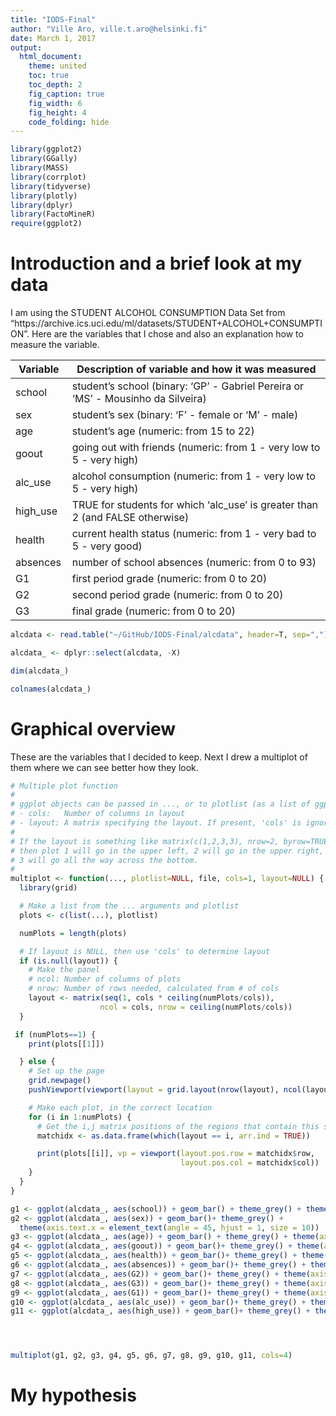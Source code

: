 ```yaml
---
title: "IODS-Final"
author: "Ville Aro, ville.t.aro@helsinki.fi"
date: March 1, 2017
output:
  html_document:
    theme: united
    toc: true
    toc_depth: 2
    fig_caption: true
    fig_width: 6
    fig_height: 4
    code_folding: hide
---
```


```r
library(ggplot2)
library(GGally)
library(MASS)
library(corrplot)
library(tidyverse)
library(plotly)
library(dplyr)
library(FactoMineR)
require(ggplot2)

```

# Introduction and a brief look at my data

I am using the STUDENT ALCOHOL CONSUMPTION Data Set from "https://archive.ics.uci.edu/ml/datasets/STUDENT+ALCOHOL+CONSUMPTION". Here are the variables that I chose and also an explanation how to measure the variable.

Variable | Description of variable and how it was measured
--------- | -----------------------------------------
school | student's school (binary: 'GP' - Gabriel Pereira or 'MS' - Mousinho da Silveira) 
sex | student's sex (binary: 'F' - female or 'M' - male) 
age | student's age (numeric: from 15 to 22) 
goout | going out with friends (numeric: from 1 - very low to 5 - very high) 
alc_use | alcohol consumption (numeric: from 1 - very low to 5 - very high) 
high_use | TRUE for students for which 'alc_use' is greater than 2 (and FALSE otherwise)
health | current health status (numeric: from 1 - very bad to 5 - very good) 
absences | number of school absences (numeric: from 0 to 93) 
G1 | first period grade (numeric: from 0 to 20) 
G2 | second period grade (numeric: from 0 to 20) 
G3 | final grade (numeric: from 0 to 20) 


```r
alcdata <- read.table("~/GitHub/IODS-Final/alcdata", header=T, sep=",")

alcdata_ <- dplyr::select(alcdata, -X)

dim(alcdata_)

colnames(alcdata_)

```


# Graphical overview

These are the variables that I decided to keep. Next I drew a multiplot of them where we can see better how they look.

```r
# Multiple plot function
#
# ggplot objects can be passed in ..., or to plotlist (as a list of ggplot objects)
# - cols:   Number of columns in layout
# - layout: A matrix specifying the layout. If present, 'cols' is ignored.
#
# If the layout is something like matrix(c(1,2,3,3), nrow=2, byrow=TRUE),
# then plot 1 will go in the upper left, 2 will go in the upper right, and
# 3 will go all the way across the bottom.
#
multiplot <- function(..., plotlist=NULL, file, cols=1, layout=NULL) {
  library(grid)

  # Make a list from the ... arguments and plotlist
  plots <- c(list(...), plotlist)

  numPlots = length(plots)

  # If layout is NULL, then use 'cols' to determine layout
  if (is.null(layout)) {
    # Make the panel
    # ncol: Number of columns of plots
    # nrow: Number of rows needed, calculated from # of cols
    layout <- matrix(seq(1, cols * ceiling(numPlots/cols)),
                    ncol = cols, nrow = ceiling(numPlots/cols))
  }

 if (numPlots==1) {
    print(plots[[1]])

  } else {
    # Set up the page
    grid.newpage()
    pushViewport(viewport(layout = grid.layout(nrow(layout), ncol(layout))))

    # Make each plot, in the correct location
    for (i in 1:numPlots) {
      # Get the i,j matrix positions of the regions that contain this subplot
      matchidx <- as.data.frame(which(layout == i, arr.ind = TRUE))

      print(plots[[i]], vp = viewport(layout.pos.row = matchidx$row,
                                      layout.pos.col = matchidx$col))
    }
  }
}

```

```r
g1 <- ggplot(alcdata_, aes(school)) + geom_bar() + theme_grey() + theme(axis.text.x = element_text(angle = 45, hjust = 1, size = 10))
g2 <- ggplot(alcdata_, aes(sex)) + geom_bar()+ theme_grey() + 
  theme(axis.text.x = element_text(angle = 45, hjust = 1, size = 10))
g3 <- ggplot(alcdata_, aes(age)) + geom_bar() + theme_grey() + theme(axis.text.x = element_text(angle = 45, hjust = 1, size = 10))
g4 <- ggplot(alcdata_, aes(goout)) + geom_bar()+ theme_grey() + theme(axis.text.x = element_text(angle = 45, hjust = 1, size = 10))
g5 <- ggplot(alcdata_, aes(health)) + geom_bar()+ theme_grey() + theme(axis.text.x = element_text(angle = 45, hjust = 1, size = 10))
g6 <- ggplot(alcdata_, aes(absences)) + geom_bar()+ theme_grey() + theme(axis.text.x = element_text(angle = 45, hjust = 1, size = 10))
g7 <- ggplot(alcdata_, aes(G2)) + geom_bar()+ theme_grey() + theme(axis.text.x = element_text(angle = 45, hjust = 1, size = 10))
g8 <- ggplot(alcdata_, aes(G3)) + geom_bar()+ theme_grey() + theme(axis.text.x = element_text(angle = 45, hjust = 1, size = 10))
g9 <- ggplot(alcdata_, aes(G1)) + geom_bar()+ theme_grey() + theme(axis.text.x = element_text(angle = 45, hjust = 1, size = 10))
g10 <- ggplot(alcdata_, aes(alc_use)) + geom_bar()+ theme_grey() + theme(axis.text.x = element_text(angle = 45, hjust = 1, size = 10))
g11 <- ggplot(alcdata_, aes(high_use)) + geom_bar()+ theme_grey() + theme(axis.text.x = element_text(angle = 45, hjust = 1, size = 10))




multiplot(g1, g2, g3, g4, g5, g6, g7, g8, g9, g10, g11, cols=4)
```



# My hypothesis






